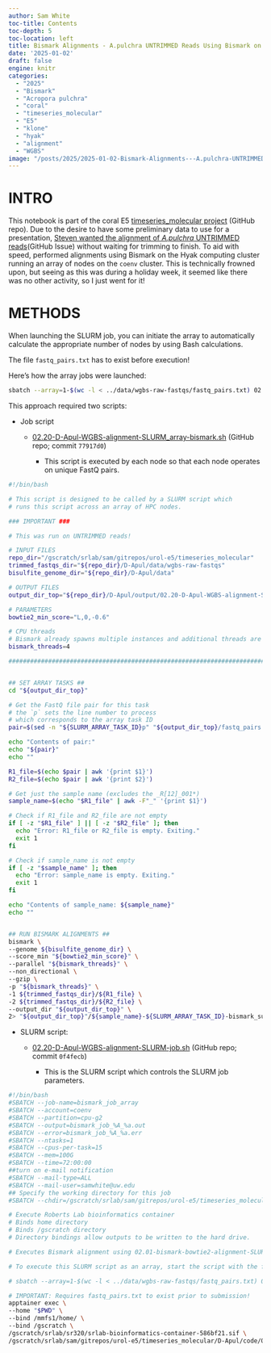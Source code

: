 ```yaml
---
author: Sam White
toc-title: Contents
toc-depth: 5
toc-location: left
title: Bismark Alignments - A.pulchra UNTRIMMED Reads Using Bismark on Hyak
date: '2025-01-02'
draft: false
engine: knitr
categories: 
  - "2025"
  - "Bismark"
  - "Acropora pulchra"
  - "coral"
  - "timeseries_molecular"
  - "E5"
  - "klone"
  - "hyak"
  - "alignment"
  - "WGBS"
image: "/posts/2025/2025-01-02-Bismark-Alignments---A.pulchra-UNTRIMMED-Reads-Using-Bismark-on-Hyak/20250102-apul-bismark-alignments-klone-array-01.png"
---
```

# INTRO

This notebook is part of the coral E5 [timeseries_molecular project](https://github.com/urol-e5/timeseries_molecular) (GitHub repo). Due to the desire to have some preliminary data to use for a presentation, [Steven wanted the alignment of _A.pulchra_ UNTRIMMED reads](https://github.com/RobertsLab/resources/issues/2063#issue-2764616293)(GitHub Issue) without waiting for trimming to finish. To aid with speed, performed alignments using Bismark on the Hyak computing cluster running an array of nodes on the `coenv` cluster. This is technically frowned upon, but seeing as this was during a holiday week, it seemed like there was no other activity, so I just went for it!

# METHODS

:::: {.callout-important}
When launching the SLURM job, you can initiate the array to automatically calculate the appropriate number of nodes by using Bash calculations.

The file `fastq_pairs.txt` has to exist before execution!

Here's how the array jobs were launched:

```bash
sbatch --array=1-$(wc -l < ../data/wgbs-raw-fastqs/fastq_pairs.txt) 02.20-D-Apul-WGBS-alignment-SLURM-job.sh
```

:::

This approach required two scripts:

- Job script

  - [02.20-D-Apul-WGBS-alignment-SLURM_array-bismark.sh](https://github.com/urol-e5/timeseries_molecular/blob/77917d03e21170f5226aae97a21ee872ab9d9045/D-Apul/code/02.20-D-Apul-WGBS-alignment-SLURM_array-bismark.sh) (GitHub repo; commit `77917d0`)

    - This script is executed by each node so that each node operates on unique FastQ pairs.

```bash
#!/bin/bash

# This script is designed to be called by a SLURM script which
# runs this script across an array of HPC nodes.

### IMPORTANT ###

# This was run on UNTRIMMED reads!

# INPUT FILES
repo_dir="/gscratch/srlab/sam/gitrepos/urol-e5/timeseries_molecular"
trimmed_fastqs_dir="${repo_dir}/D-Apul/data/wgbs-raw-fastqs"
bisulfite_genome_dir="${repo_dir}/D-Apul/data"

# OUTPUT FILES
output_dir_top="${repo_dir}/D-Apul/output/02.20-D-Apul-WGBS-alignment-SLURM_array-bismark"

# PARAMETERS
bowtie2_min_score="L,0,-0.6"

# CPU threads
# Bismark already spawns multiple instances and additional threads are multiplicative."
bismark_threads=4

###################################################################################


## SET ARRAY TASKS ##
cd "${output_dir_top}"

# Get the FastQ file pair for this task
# the `p` sets the line number to process
# which corresponds to the array task ID
pair=$(sed -n "${SLURM_ARRAY_TASK_ID}p" "${output_dir_top}/fastq_pairs.txt")

echo "Contents of pair:"
echo "${pair}"
echo ""

R1_file=$(echo $pair | awk '{print $1}')
R2_file=$(echo $pair | awk '{print $2}')

# Get just the sample name (excludes the _R[12]_001*)
sample_name=$(echo "$R1_file" | awk -F"_" '{print $1}')

# Check if R1_file and R2_file are not empty
if [ -z "$R1_file" ] || [ -z "$R2_file" ]; then
  echo "Error: R1_file or R2_file is empty. Exiting."
  exit 1
fi

# Check if sample_name is not empty
if [ -z "$sample_name" ]; then
  echo "Error: sample_name is empty. Exiting."
  exit 1
fi

echo "Contents of sample_name: ${sample_name}"
echo ""


## RUN BISMARK ALIGNMENTS ##
bismark \
--genome ${bisulfite_genome_dir} \
--score_min "${bowtie2_min_score}" \
--parallel "${bismark_threads}" \
--non_directional \
--gzip \
-p "${bismark_threads}" \
-1 ${trimmed_fastqs_dir}/${R1_file} \
-2 ${trimmed_fastqs_dir}/${R2_file} \
--output_dir "${output_dir_top}" \
2> "${output_dir_top}"/${sample_name}-${SLURM_ARRAY_TASK_ID}-bismark_summary.txt
```

- SLURM script:

  - [02.20-D-Apul-WGBS-alignment-SLURM-job.sh](https://github.com/urol-e5/timeseries_molecular/blob/0f4fecb3d23315699d8778ff3bae8674a7cbdcb9/D-Apul/code/02.20-D-Apul-WGBS-alignment-SLURM_array-bismark.sh) (GitHub repo; commit `0f4fecb`)

    - This is the SLURM script which controls the SLURM job parameters.

```bash
#!/bin/bash
#SBATCH --job-name=bismark_job_array
#SBATCH --account=coenv
#SBATCH --partition=cpu-g2
#SBATCH --output=bismark_job_%A_%a.out
#SBATCH --error=bismark_job_%A_%a.err
#SBATCH --ntasks=1
#SBATCH --cpus-per-task=15
#SBATCH --mem=100G
#SBATCH --time=72:00:00
##turn on e-mail notification
#SBATCH --mail-type=ALL
#SBATCH --mail-user=samwhite@uw.edu
## Specify the working directory for this job
#SBATCH --chdir=/gscratch/srlab/sam/gitrepos/urol-e5/timeseries_molecular/D-Apul/output/02.20-D-Apul-WGBS-alignment-SLURM_array-bismark/

# Execute Roberts Lab bioinformatics container
# Binds home directory
# Binds /gscratch directory
# Directory bindings allow outputs to be written to the hard drive.

# Executes Bismark alignment using 02.01-bismark-bowtie2-alignment-SLURM-array.sh script.

# To execute this SLURM script as an array, start the script with the following command:

# sbatch --array=1-$(wc -l < ../data/wgbs-raw-fastqs/fastq_pairs.txt) 02.20-D-Apul-WGBS-alignment-SLURM-job.sh

# IMPORTANT: Requires fastq_pairs.txt to exist prior to submission!
apptainer exec \
--home "$PWD" \
--bind /mmfs1/home/ \
--bind /gscratch \
/gscratch/srlab/sr320/srlab-bioinformatics-container-586bf21.sif \
/gscratch/srlab/sam/gitrepos/urol-e5/timeseries_molecular/D-Apul/code/02.20-D-Apul-WGBS-alignment-SLURM_array-bismark.sh
```